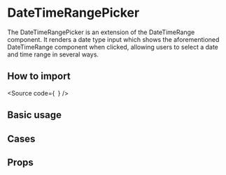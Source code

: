 

<Meta of={Stories} />

# DateTimeRangePicker

The DateTimeRangePicker is an extension of the DateTimeRange component.
It renders a date type input which shows the aforementioned DateTimeRange component when clicked, allowing users to select a date and time range in several ways.

## How to import

<Source
  code={`
`}
/>

## Basic usage

<Canvas of={Stories.Base} />

## Cases

<Canvas of={CaseStories.WithPresets} />

## Props

<ArgTypes of={Stories} />
